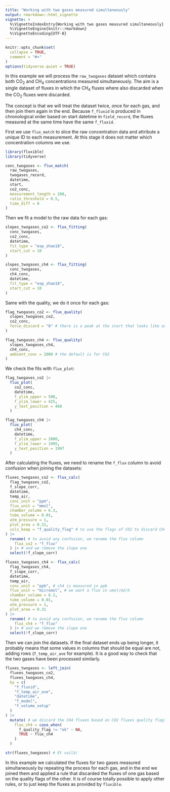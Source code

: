 ```yaml
---
title: "Working with two gases measured simultaneously"
output: rmarkdown::html_vignette
vignette: >
  %\VignetteIndexEntry{Working with two gases measured simultaneously}
  %\VignetteEngine{knitr::rmarkdown}
  %\VignetteEncoding{UTF-8}
---
```


```r
knitr::opts_chunk$set(
  collapse = TRUE,
  comment = "#>"
)
options(tidyverse.quiet = TRUE)
```

In this example we will process the `raw_twogases` dataset which contains both CO~2~ and CH~4~ concentrations measured simultaneously.
<!-- The measurements starting time are in `twogases_record`. -->
The aim is a single dataset of fluxes in which the CH~4~ fluxes where also discarded when the CO~2~ fluxes were discarded.

The concept is that we will treat the dataset twice, once for each gas, and then join them again in the end.
Because `f_fluxid` is produced in chronological order based on start datetime in `field_record`, the fluxes measured at the same time have the same `f_fluxid`.

First we use `flux_match` to slice the raw concentration data and attribute a unique ID to each measurement.
At this stage it does not matter which concentration columns we use.
```r

library(fluxible)
library(tidyverse)

conc_twogases <- flux_match(
  raw_twogases,
  twogases_record,
  datetime,
  start,
  co2_conc,
  measurement_length = 180,
  ratio_threshold = 0.5,
  time_diff = 0
)
```

Then we fit a model to the raw data for each gas:
```r
slopes_twogases_co2 <- flux_fitting(
  conc_twogases,
  co2_conc,
  datetime,
  fit_type = "exp_zhao18",
  start_cut = 10
)

slopes_twogases_ch4 <- flux_fitting(
  conc_twogases,
  ch4_conc,
  datetime,
  fit_type = "exp_zhao18",
  start_cut = 10
)
```

Same with the quality, we do it once for each gas:
```r
flag_twogases_co2 <- flux_quality(
  slopes_twogases_co2,
  co2_conc,
  force_discard = "8" # there is a peak at the start that looks like an error
)

flag_twogases_ch4 <- flux_quality(
  slopes_twogases_ch4,
  ch4_conc,
  ambient_conc = 2000 # the default is for CO2
)
```

We check the fits with `flux_plot`:
```r
flag_twogases_co2 |>
  flux_plot(
    co2_conc,
    datetime,
    f_ylim_upper = 500,
    f_ylim_lower = 425,
    y_text_position = 460
  )
```


```r

flag_twogases_ch4 |>
  flux_plot(
    ch4_conc,
    datetime,
    f_ylim_upper = 2000,
    f_ylim_lower = 1995,
    y_text_position = 1997
  )
```

After calculating the fluxes, we need to rename the `f_flux` column to avoid confusion when joining the datasets:
```r
fluxes_twogases_co2 <- flux_calc(
  flag_twogases_co2,
  f_slope_corr,
  datetime,
  temp_air,
  conc_unit = "ppm",
  flux_unit = "mmol",
  chamber_volume = 6.3,
  tube_volume = 0.01,
  atm_pressure = 1,
  plot_area = 0.31,
  cols_keep = "f_quality_flag" # to use the flags of CO2 to discard CH4 fluxes
) |>
  rename( # to avoid any confusion, we rename the flux column
    flux_co2 = "f_flux"
  ) |> # and we remove the slope one
  select(!f_slope_corr)

fluxes_twogases_ch4 <- flux_calc(
  flag_twogases_ch4,
  f_slope_corr,
  datetime,
  temp_air,
  conc_unit = "ppb", # ch4 is measured in ppb
  flux_unit = "micromol", # we want a flux in umol/m2/h
  chamber_volume = 6.3,
  tube_volume = 0.01,
  atm_pressure = 1,
  plot_area = 0.31
) |>
  rename( # to avoid any confusion, we rename the flux column
    flux_ch4 = "f_flux"
  ) |> # and we remove the slope one
  select(!f_slope_corr)
```

Then we can join the datasets.
If the final dataset ends up being longer, it probably means that some values in columns that should be equal are not, adding rows (`f_temp_air_ave` for example).
It is a good way to check that the two gases have been processed similarly.

```r

fluxes_twogases <- left_join(
  fluxes_twogases_co2,
  fluxes_twogases_ch4,
  by = c(
    "f_fluxid",
    "f_temp_air_ave",
    "datetime",
    "f_model",
    "f_volume_setup"
  )
) |>
  mutate( # we discard the CH4 fluxes based on CO2 fluxes quality flags
    flux_ch4 = case_when(
      f_quality_flag != "ok" ~ NA,
      TRUE ~ flux_ch4
    )
  )

str(fluxes_twogases) # Et voilà!
```

In this example we calculated the fluxes for two gases measured simultaneously by repeating the process for each gas, and in the end we joined them and applied a rule that discarded the fluxes of one gas based on the quality flags of the other.
It is of course totally possible to apply other rules, or to just keep the fluxes as provided by `fluxible`.
